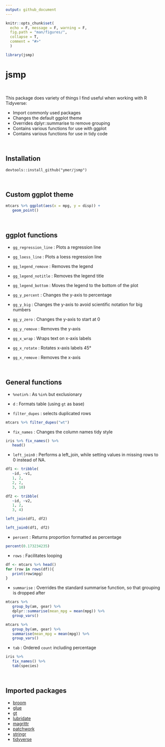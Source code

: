 ---
output: github_document
---

<!-- README.md is generated from README.Rmd. Please edit that file -->


```{r setup, include=FALSE,echo=FALSE}
knitr::opts_chunk$set(
  echo = F, message = F, warning = F,
  fig.path = "man/figures/",
  collapse = T,
  comment = "#>"
  )

library(jsmp)
```


# jsmp

<br>

This package does variety of things I find useful when working with R Tidyverse:

- Import commonly used packages
- Changes the default ggplot theme
- Overrides dplyr::summarise to remove grouping
- Contains various functions for use with ggplot
- Contains various functions for use in tidy code

<br>

## Installation

`devtools::install_github("ymer/jsmp")`

<br>

## Custom ggplot theme

```{r, fig.width = 4, fig.height = 3}
mtcars %>% ggplot(aes(x = mpg, y = disp)) +
   geom_point()
```

<br>

## ggplot functions

- `gg_regression_line` : Plots a regression line

- `gg_loess_line` : Plots a loess regression line

- `gg_legend_remove` : Removes the legend

- `gg_legend_notitle` : Removes the legend title

- `gg_legend_bottom` : Moves the legend to the bottom of the plot

- `gg_y_percent` : Changes the y-axis to percentage

- `gg_y_big` : Changes the y-axis to avoid scientific notation for big numbers

- `gg_y_zero` : Changes the y-axis to start at 0

- `gg_y_remove` : Removes the y-axis

- `gg_x_wrap` : Wraps text on x-axis labels

- `gg_x_rotate` : Rotates x-axis labels 45&deg;

- `gg_x_remove` : Removes the x-axis



<br>

## General functions

- `%notin%` : As `%in%` but exclusionary

- `d` : Formats table (using `gt` as base)

- `filter_dupes` : selects duplicated rows

```{r, echo = T}
mtcars %>% filter_dupes("wt")
```

- `fix_names` : Changes the column names tidy style

```{r, echo = T}
iris %>% fix_names() %>% 
   head()
```

- `left_join0` : Performs a left_join, while setting values in missing rows to 0 instead of NA.

```{r, echo = T}
df1 <- tribble(
   ~id, ~v1,
   1, 2,
   2, 2,
   3, 10)

df2 <- tribble(
   ~id, ~v2,
   1, 2,
   3, 4)

left_join(df1, df2)
```

```{r, echo = T}
left_join0(df1, df2)
```


- `percent` : Returns proportion formatted as percentage

```{r, echo = T}
percent(0.173234235)
```

- `rows` :  Facilitates looping

```{r, echo = T}
df <- mtcars %>% head()
for (row in rows(df)){
   print(row$mpg)
}
```


- `summarise` : Overrides the standard summarise function, so that grouping is dropped after


```{r, echo = T}
mtcars %>% 
   group_by(am, gear) %>% 
   dplyr::summarise(mean_mpg = mean(mpg)) %>% 
   group_vars()
```

```{r, echo = T}
mtcars %>% 
   group_by(am, gear) %>% 
   summarise(mean_mpg = mean(mpg)) %>% 
   group_vars()
```


- `tab` : Ordered `count` including percentage

```{r, echo = T}
iris %>% 
   fix_names() %>% 
   tab(species)
```


<br>

## Imported packages

- [broom](https://github.com/tidymodels/broom)
- [glue](https://github.com/tidyverse/glue)
- [gt](https://github.com/rstudio/gt)
- [lubridate](https://github.com/tidyverse/lubridate)
- [magrittr](https://github.com/tidyverse/magrittr)
- [patchwork](https://github.com/thomasp85/patchwork)
- [stringr](https://stringr.tidyverse.org/)
- [tidyverse](https://github.com/tidyverse/tidyverse)
